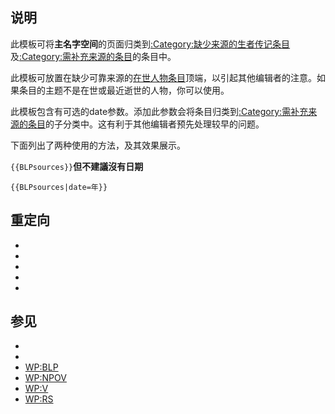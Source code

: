 <noinclude>{{template doc page viewed directly}}</noinclude>
{{Twinkle standard installation}}
{{High-use|4195}}
== 说明 ==

此模板可将'''主名字空间'''的页面归类到[[:Category:缺少来源的生者传记条目]]及[[:Category:需补充来源的条目]]的条目中。

此模板可放置在缺少可靠来源的[[Wikipedia:生者传记|在世人物条目]]顶端，以引起其他编辑者的注意。如果条目的主题不是在世或最近逝世的人物，你可以使用{{tl|Refimprove}}。

此模板包含有可选的date参数。添加此参数会将条目归类到[[:Category:需补充来源的条目]]的子分类中。这有利于其他编辑者预先处理较早的问题。

下面列出了两种使用的方法，及其效果展示。

<code><nowiki>{{BLPsources}}</nowiki></code>'''但不建議沒有日期'''
{{BLPsources}}

<code><nowiki>{{BLPsources|date=</nowiki>{{CURRENTYEAR}}年{{CURRENTMONTHNAME}}}}</code>
{{BLPsources|date={{CURRENTYEAR}}年{{CURRENTMONTHNAME}}}}

==重定向==
*{{Tl|Blpsources}}
*{{Tl|Blpsource}}
*{{Tl|BLP sources}}
*{{Tl|BLPunref}}
*{{Tl|生者傳記增加來源}}

== 参见 ==
* {{tl|BLP unsourced}}
* {{tl|Refimprove}}
* [[WP:BLP]]
* [[WP:NPOV]]
* [[WP:V]]
* [[WP:RS]]
<includeonly>
[[Category:引用與查證維護模板|{{PAGENAME}}]]
</includeonly>